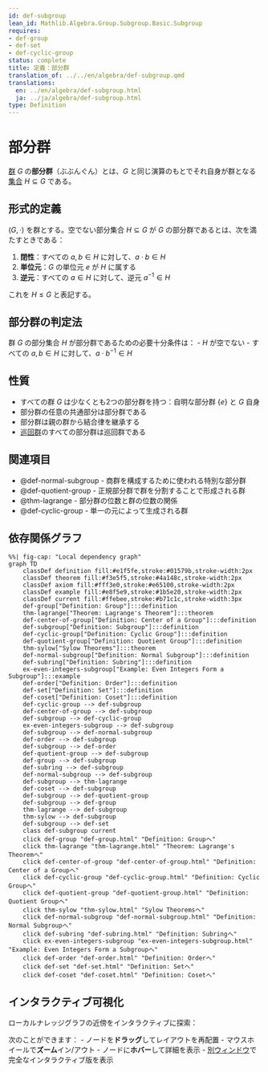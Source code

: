 ```yaml
---
id: def-subgroup
lean_id: Mathlib.Algebra.Group.Subgroup.Basic.Subgroup
requires:
- def-group
- def-set
- def-cyclic-group
status: complete
title: 定義：部分群
translation_of: ../../en/algebra/def-subgroup.qmd
translations:
  en: ../en/algebra/def-subgroup.html
  ja: ../ja/algebra/def-subgroup.html
type: Definition
---
```


# 部分群 {#def-subgroup}

[群](def-group.qmd) $G$ の**部分群**（ぶぶんぐん）とは、$G$ と同じ演算のもとでそれ自身が群となる[集合](../logic-set-theory/def-set.qmd) $H \subseteq G$ である。

## 形式的定義

$(G, \cdot)$ を群とする。空でない部分集合 $H \subseteq G$ が $G$ の部分群であるとは、次を満たすときである：

1. **閉性**：すべての $a, b \in H$ に対して、$a \cdot b \in H$
2. **単位元**：$G$ の単位元 $e$ が $H$ に属する
3. **逆元**：すべての $a \in H$ に対して、逆元 $a^{-1} \in H$

これを $H \leq G$ と表記する。

## 部分群の判定法

群 $G$ の部分集合 $H$ が部分群であるための必要十分条件は：
- $H$ が空でない
- すべての $a, b \in H$ に対して、$a \cdot b^{-1} \in H$

## 性質

- すべての群 $G$ は少なくとも2つの部分群を持つ：自明な部分群 $\{e\}$ と $G$ 自身
- 部分群の任意の共通部分は部分群である
- 部分群は親の群から結合律を継承する
- [巡回群](def-cyclic-group.qmd)のすべての部分群は巡回群である

## 関連項目

- @def-normal-subgroup - 商群を構成するために使われる特別な部分群
- @def-quotient-group - 正規部分群で群を分割することで形成される群
- @thm-lagrange - 部分群の位数と群の位数の関係
- @def-cyclic-group - 単一の元によって生成される群

## 依存関係グラフ

```mermaid
%%| fig-cap: "Local dependency graph"
graph TD
    classDef definition fill:#e1f5fe,stroke:#01579b,stroke-width:2px
    classDef theorem fill:#f3e5f5,stroke:#4a148c,stroke-width:2px
    classDef axiom fill:#fff3e0,stroke:#e65100,stroke-width:2px
    classDef example fill:#e8f5e9,stroke:#1b5e20,stroke-width:2px
    classDef current fill:#ffebee,stroke:#b71c1c,stroke-width:3px
    def-group["Definition: Group"]:::definition
    thm-lagrange["Theorem: Lagrange's Theorem"]:::theorem
    def-center-of-group["Definition: Center of a Group"]:::definition
    def-subgroup["Definition: Subgroup"]:::definition
    def-cyclic-group["Definition: Cyclic Group"]:::definition
    def-quotient-group["Definition: Quotient Group"]:::definition
    thm-sylow["Sylow Theorems"]:::theorem
    def-normal-subgroup["Definition: Normal Subgroup"]:::definition
    def-subring["Definition: Subring"]:::definition
    ex-even-integers-subgroup["Example: Even Integers Form a Subgroup"]:::example
    def-order["Definition: Order"]:::definition
    def-set["Definition: Set"]:::definition
    def-coset["Definition: Coset"]:::definition
    def-cyclic-group --> def-subgroup
    def-center-of-group --> def-subgroup
    def-subgroup --> def-cyclic-group
    ex-even-integers-subgroup --> def-subgroup
    def-subgroup --> def-normal-subgroup
    def-order --> def-subgroup
    def-subgroup --> def-order
    def-quotient-group --> def-subgroup
    def-group --> def-subgroup
    def-subring --> def-subgroup
    def-normal-subgroup --> def-subgroup
    def-subgroup --> thm-lagrange
    def-coset --> def-subgroup
    def-subgroup --> def-quotient-group
    def-subgroup --> def-group
    thm-lagrange --> def-subgroup
    thm-sylow --> def-subgroup
    def-subgroup --> def-set
    class def-subgroup current
    click def-group "def-group.html" "Definition: Groupへ"
    click thm-lagrange "thm-lagrange.html" "Theorem: Lagrange's Theoremへ"
    click def-center-of-group "def-center-of-group.html" "Definition: Center of a Groupへ"
    click def-cyclic-group "def-cyclic-group.html" "Definition: Cyclic Groupへ"
    click def-quotient-group "def-quotient-group.html" "Definition: Quotient Groupへ"
    click thm-sylow "thm-sylow.html" "Sylow Theoremsへ"
    click def-normal-subgroup "def-normal-subgroup.html" "Definition: Normal Subgroupへ"
    click def-subring "def-subring.html" "Definition: Subringへ"
    click ex-even-integers-subgroup "ex-even-integers-subgroup.html" "Example: Even Integers Form a Subgroupへ"
    click def-order "def-order.html" "Definition: Orderへ"
    click def-set "def-set.html" "Definition: Setへ"
    click def-coset "def-coset.html" "Definition: Cosetへ"
```

## インタラクティブ可視化

ローカルナレッジグラフの近傍をインタラクティブに探索：

::: {.graph-viz data-id="def-subgroup" data-width="700" data-height="500"}
:::

次のことができます：
- ノードを**ドラッグ**してレイアウトを再配置
- マウスホイールで**ズーム**イン/アウト
- ノードに**ホバー**して詳細を表示
- [別ウィンドウ](../../output/interactive/def-subgroup.html){target="_blank"}で完全なインタラクティブ版を表示